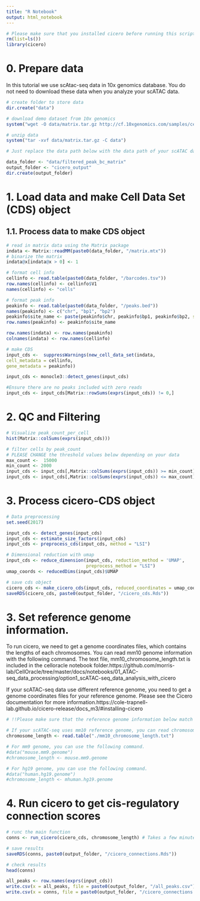 ```yaml
---
title: "R Notebook"
output: html_notebook
---
```


```r
# Please make sure that you installed cicero before running this script
rm(list=ls())
library(cicero)

```
# 0. Prepare data
 In this tutorial we use scAtac-seq data in 10x genomics database.
 You do not need to download these data when you analyze your scATAC data. 
```r
# create folder to store data
dir.create("data")

# download demo dataset from 10x genomics 
system("wget -O data/matrix.tar.gz http://cf.10xgenomics.com/samples/cell-atac/1.1.0/atac_v1_E18_brain_fresh_5k/atac_v1_E18_brain_fresh_5k_filtered_peak_bc_matrix.tar.gz")

# unzip data
system("tar -xvf data/matrix.tar.gz -C data")
```
```r
# Just replace the data path below with the data path of your scATAC data if you have your scATAC data.

data_folder <- "data/filtered_peak_bc_matrix"
output_folder <- "cicero_output"
dir.create(output_folder)
```


# 1. Load data and make Cell Data Set (CDS) object 

## 1.1. Process data to make CDS object
```r
# read in matrix data using the Matrix package
indata <- Matrix::readMM(paste0(data_folder, "/matrix.mtx")) 
# binarize the matrix
indata@x[indata@x > 0] <- 1

# format cell info
cellinfo <- read.table(paste0(data_folder, "/barcodes.tsv"))
row.names(cellinfo) <- cellinfo$V1
names(cellinfo) <- "cells"

# format peak info
peakinfo <- read.table(paste0(data_folder, "/peaks.bed"))
names(peakinfo) <- c("chr", "bp1", "bp2")
peakinfo$site_name <- paste(peakinfo$chr, peakinfo$bp1, peakinfo$bp2, sep="_")
row.names(peakinfo) <- peakinfo$site_name

row.names(indata) <- row.names(peakinfo)
colnames(indata) <- row.names(cellinfo)

# make CDS
input_cds <-  suppressWarnings(new_cell_data_set(indata,
cell_metadata = cellinfo,
gene_metadata = peakinfo))

input_cds <- monocle3::detect_genes(input_cds)

#Ensure there are no peaks included with zero reads
input_cds <- input_cds[Matrix::rowSums(exprs(input_cds)) != 0,] 
```

# 2. QC and Filtering
```r
# Visualize peak_count_per_cell
hist(Matrix::colSums(exprs(input_cds)))


```
```r
# filter cells by peak_count
# PLEASE CHANGE the threshold values below depending on your data
max_count <-  15000
min_count <- 2000
input_cds <- input_cds[,Matrix::colSums(exprs(input_cds)) >= min_count] 
input_cds <- input_cds[,Matrix::colSums(exprs(input_cds)) <= max_count] 

```



# 3. Process cicero-CDS object
```r
# Data preprocessing
set.seed(2017)

input_cds <- detect_genes(input_cds)
input_cds <- estimate_size_factors(input_cds)
input_cds <- preprocess_cds(input_cds, method = "LSI")

# Dimensional reduction with umap
input_cds <- reduce_dimension(input_cds, reduction_method = 'UMAP', 
                              preprocess_method = "LSI")
umap_coords <- reducedDims(input_cds)$UMAP

# save cds object
cicero_cds <- make_cicero_cds(input_cds, reduced_coordinates = umap_coords)
saveRDS(cicero_cds, paste0(output_folder, "/cicero_cds.Rds"))
```

# 3. Set reference genome information. 
To run cicero, we need to get a genome coordinates files, which contains the lengths of each chromosomes.
You can read mm10 genome information with the following command. 
The text file, mm10_chromosome_length.txt is included in the celloracle notebook folder.https://github.com/morris-lab/CellOracle/tree/master/docs/notebooks/01_ATAC-seq_data_processing/option1_scATAC-seq_data_analysis_with_cicero

If your scATAC-seq data use different reference genome, you need to get a genome coordinates files for your reference genome. Please see the Cicero documentation for more information.https://cole-trapnell-lab.github.io/cicero-release/docs_m3/#installing-cicero

```r
# !!Please make sure that the reference genome information below match the reference genome of your scATAC-seq data.

# If your scATAC-seq uses mm10 reference genome, you can read chromosome length file with the following command.
chromosome_length <- read.table("./mm10_chromosome_length.txt")

# For mm9 genome, you can use the following command.
#data("mouse.mm9.genome")
#chromosome_length <- mouse.mm9.genome

# For hg19 genome, you can use the following command.
#data("human.hg19.genome")
#chromosome_length <- mhuman.hg19.genome

```

# 4. Run cicero to get cis-regulatory connection scores
```r
# runc the main function
conns <- run_cicero(cicero_cds, chromosome_length) # Takes a few minutes to run

# save results
saveRDS(conns, paste0(output_folder, "/cicero_connections.Rds"))

# check results
head(conns)
```

```r
all_peaks <- row.names(exprs(input_cds))
write.csv(x = all_peaks, file = paste0(output_folder, "/all_peaks.csv"))
write.csv(x = conns, file = paste0(output_folder, "/cicero_connections.csv"))

```


